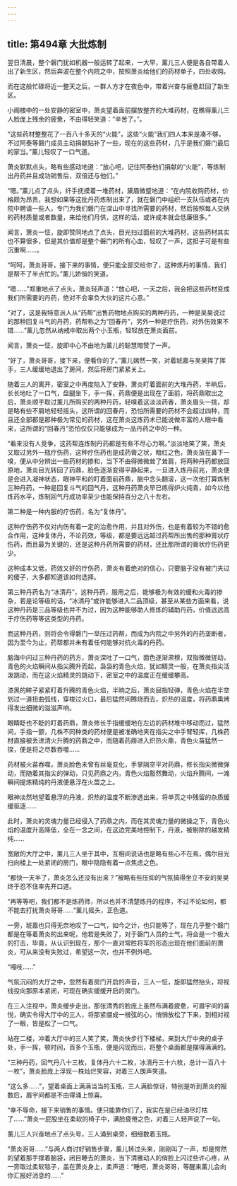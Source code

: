 ```yaml
---
---
---
```

title: 第494章 大批炼制
---



翌日清晨，整个磐门犹如机器一般运转了起来，一大早，薰儿三人便是各自带着人出了新生区，然后奔波在整个内院之中，按照萧炎给他们的药材单子，四处收购。

而在这般忙碌将近一整天之后，一群人方才在夜色中，带着兴奋与疲惫赶回了新生区。

小阁楼中的一处安静的密室中，萧炎望着面前摆放整齐的大堆药材，在瞧得薰儿三人脸庞上残余的疲惫，不由得轻笑道：“辛苦了。”。

“这些药材整整花了一百八十多天的“火能”，这些“火能”我们四人本来是凑不够，不过阿泰等磐门成员主动捐献贴补了一些，现在的这些药材，几乎是我们磐门最后的家当。”薰儿轻叹了一口气道。

萧炎默默点头，略有些感动地道：“放心吧，记住阿泰他们捐献的“火能”，等炼制出丹药并且成功销售后，双倍还与他们。”

“嗯。”薰儿点了点头，纤手抚摸着一堆药材，黛眉微蹙地道：“在内院收购药材，价格颇为昂贵，我想如果等这批丹药炼制出来了，就在磐门中组织一支队伍或者在内院中聘请一些人，专门为我们磐门在深山中寻找所需要的药材，然后按照每人交纳的药材质量或者数量，来给他们月供，这样的话，或许成本就会低廉很多。”

闻言，萧炎一怔，旋即赞同地点了点头，目光扫过面前的大堆药材，这些药材其实也不算很多，但是其价值却是整个磐门的所有心血，轻叹了一声，这担子可是有些沉重啊……。

“呵呵，萧炎哥哥，接下来的事情，便只能全部交给你了，这种炼丹的事情，我们是帮不了半点忙的。”薰儿娇俏的笑道。

“嗯……”郑重地点了点头，萧炎轻声道：“放心吧，一天之后，我会把这些药材变成我们所需要的丹药，绝对不会辜负大伙的这片心意。”

“对了，这是我特意派人从“药帮”出售药物地点购买的两种丹药，一种是吴昊说过的那种回复斗气的丹药，药帮称之为“回春丹”，另外一种是疗伤药，对外伤效果不错……”薰儿忽然从纳戒中取出两个小玉瓶，轻轻放在萧炎面前。

闻言，萧炎一怔，旋即中心不由地为薰儿的聪慧暗赞了一声。

“好了，萧炎哥哥，接下来，便看你的了。”薰儿嫣然一笑，对着琥嘉与吴昊挥了挥手，三人缓缓地退出了房间，然后将房门紧紧关上。

随着三人的离开，密室之中再度陷入了安静，萧炎盯着面前的大堆丹药，半晌后，长长地吐了一口气，盘腿坐下，手一挥，药鼎便是出现在了面前，将药鼎取出之后，萧炎顺手取过薰儿所购买的两种丹药，轻嗅着这淡淡药香，萧炎眉头一挑，却是略有些不屑地轻轻摇头，这所谓的回春丹，恐怕所需要的药材不会超过四种，而且还全部都是那种极为常见的药材，这在萧炎这炼药术已能说做丰富的人眼中看来，这所谓的“回春丹”恐怕仅仅只能够成为一品丹药之中的一种。

“看来没有人竞争，这药帮连炼制丹药都是有些不尽心力啊。”淡淡地笑了笑，萧炎又取过另外一瓶疗伤药，这种疗伤药也是成药膏之状，暗红之色，萧炎放在鼻下一嗅，便从中分辨出一些药材的掺和，当下不由得微微耸了耸肩，将两种丹药都放回原地，萧炎目光转回了药鼎，脸色逐渐变得平静起来，一旦进入炼丹前兆，萧炎便是会进入凝神状态，眼神平和的盯着面前药鼎，脑中念头翻滚，这一次他打算炼制三种丹药，一种是回复斗气的回气丹，这种丹药萧炎早已练得炉火纯青，如今以他炼药水平，炼制回气丹成功率至少也能保持百分之八十左右。

第二种是一种内服的疗伤药，名为“复体丹”。

这种疗伤药不仅对内伤有着一定的治愈作用，并且对外伤，也是有着较为不错的愈合作用，这种复体丹，不论药效，等级，都是要远远超过药帮所出售的那种膏状疗伤药，而且最为关键的，还是这种丹药所需要的药材，还比那所谓的膏状疗伤药更少。

这种成本又低，药效又好的疗伤药，萧炎有着绝对的信心，只要脑子没有被门夹过的傻子，大多都知道该如何选择。

第三种丹药名为“冰清丹”，这种丹药，服用之后，能够极为有效的缓和火毒的掺杂，若是论等级的话，“冰清丹”或许能够进入二品顶级，甚至从某些方面来看，说这种丹药是三品等级也并不为过，因为这种能够助人修炼的辅助丹药，价值远远高于疗伤药等等这类型的丹药。

而这种丹药，则将会令得磐门一举压过药帮，而成为内院之中另外的丹药垄断者，因为至今为止，药帮都并未有着任何能够对抗火毒的丹药。

脑海中闪过三种丹药的药方，萧炎深吐了一口气，面色逐渐肃穆，双指微微搓动，青色的火焰瞬间从指尖腾升而起，袅袅的青色火焰，犹如精灵一般，在萧炎指尖活泼跳动，而在这火焰精灵的跳动下，密室之中的温度正在缓缓攀高。

漆黑的眸子紧紧盯着升腾的青色火焰，半晌之后，萧炎屈指轻弹，青色火焰在半空划过一道扭曲弧线，穿梭过火口，最后猛然间腾烧而去，炽热的温度，将药鼎熏烤得发出细微的滋滋声响。

眼睛眨也不眨的盯着药鼎，萧炎修长手指缓缓地在左边的药材堆中移动而过，猛然间，手指一颤，几株不同种类的药材便是被准确地夹在指尖之中手臂轻挥，几株药材直接被丢进清火升腾的药鼎之中，而随着药鼎进入炽热火鼎，青色火苗猛然一探，便是将之尽数吞噬……

药材被火苗吞噬，萧炎脸色未曾有丝毫变化，手掌隔空平对药鼎，修长指尖微微弹动，而随着其指尖的弹动，只见药鼎之内，青色火焰豁然舞动，火焰升腾间，一滩瞬间提炼精纯的丹液便悬浮在火苗之上。

眼神淡然地望着悬浮的丹液，炽热的温度不断渗透出来，将单页之中残留的杂质缓缓驱逐……

此时，萧炎的灵魂力量已经侵入了药鼎之内，而在其灵魂力量的微操之下，青色火焰的温度升高降低，全在一念之间，在这边完美地控制下，丹液，被剔除的越发精纯……

宽敞的大厅之中，薰儿三人坐于其中，互相间说话也是略有些心不在焉，偶尔目光扫向楼上一处紧闭的房门，眼中隐隐有着一点焦虑之色。

“都快一天半了，萧炎怎么还没有出来？”被略有些压抑的气氛搞得坐立不安的吴昊终于忍不住率先开口道。

“再等等吧，我们都不是炼药师，所以也并不清楚炼丹的程序，不过不论如何，都不能去打扰萧炎哥哥……”薰儿摇头，正色道。

一旁，琥嘉也只得无奈地叹了一口气，如今之计，也只能等了，现在几乎整个磬门都是在等着萧炎的出来呢，他若是失败了，对于磬门人员的士气，将会是一个极大的打击，毕竟，从认识到现在，那个一直对常胜将军的形态出现在他们面前的萧炎，可从来没有失败过，希望这一次，也并不例外吧。

“嘎吱……”

气氛沉闷的大厅之中，忽然有着房门开启的声音，三人一怔，旋即猛然抬头，将视线投向那原本紧闭，可现在确实缓缓开启的房门。

在三人注视中，萧炎缓步走出，那张清秀的脸庞上虽然布满着疲惫，可眉宇间的喜悦，确实令得大厅中的三人，将那紧绷成一根弦的心，悄悄放松了下来，到相对视了一眼，皆是松了一口气。

站在二楼，冲着大厅中的三人笑了笑，萧炎快步行下楼梯，来到大厅中央的桌子处，手一挥，顿时间，百多个玉瓶，便是闪现而出，将整个桌面都是摆得满满的。

“三种丹药，回气丹八十三枚，复体丹六十二枚，冰清丹三十六枚，总计一百八十一枚”，萧炎脸庞上浮现一株灿烂笑容，对着三人朗声笑道。

“这么多……”，望着桌面上满满当当的玉瓶，三人满脸惊讶，特别是听到萧炎的报数后，眉宇间都是不由得涌上惊喜。

“幸不辱命，接下来销售的事情。便只能靠你们了，我实在是已经油尽灯枯了……”萧炎一屁股坐在柔软的椅子中，满脸疲倦之色，对着三人轻声说了一句。

薰儿三人兴奋地点了点头号，三人涌到桌旁，细细数着玉瓶。

“萧炎哥哥……”与两人商讨好销售步骤，薰儿转过头来，刚刚叫了一声，却是愕然的望着那手撑着脑袋，闭目睡去的萧炎，当下清雅动人的俏脸上闪过些许心疼，从一旁取过柔软毯子，盖在萧炎身上，柔声道：“睡吧，萧炎哥哥，等醒来薰儿会向你汇报好消息的……”
